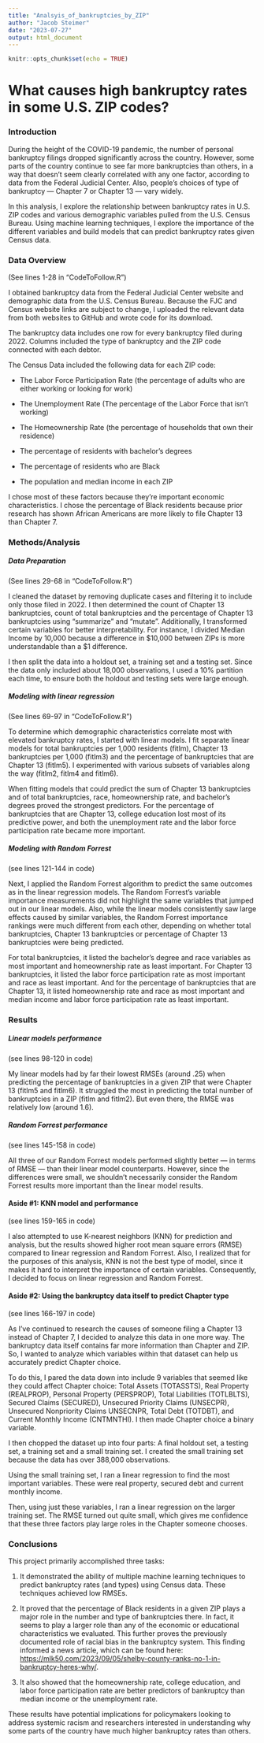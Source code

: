 ```yaml
---
title: "Analsyis_of_bankruptcies_by_ZIP"
author: "Jacob Steimer"
date: "2023-07-27"
output: html_document
---
```


```r
knitr::opts_chunk$set(echo = TRUE)
```

# What causes high bankruptcy rates in some U.S. ZIP codes?

### Introduction

During the height of the COVID-19 pandemic, the number of personal bankruptcy filings dropped significantly across the country. However, some parts of the country continue to see far more bankruptcies than others, in a way that doesn't seem clearly correlated with any one factor, according to data from the Federal Judicial Center. Also, people's choices of type of bankruptcy --- Chapter 7 or Chapter 13 --- vary widely.

In this analysis, I explore the relationship between bankruptcy rates in U.S. ZIP codes and various demographic variables pulled from the U.S. Census Bureau. Using machine learning techniques, I explore the importance of the different variables and build models that can predict bankruptcy rates given Census data.

### Data Overview

(See lines 1-28 in "CodeToFollow.R")

I obtained bankruptcy data from the Federal Judicial Center website and demographic data from the U.S. Census Bureau. Because the FJC and Census website links are subject to change, I uploaded the relevant data from both websites to GitHub and wrote code for its download.

The bankruptcy data includes one row for every bankruptcy filed during 2022. Columns included the type of bankruptcy and the ZIP code connected with each debtor.

The Census Data included the following data for each ZIP code:

-   The Labor Force Participation Rate (the percentage of adults who are either working or looking for work)

-   The Unemployment Rate (The percentage of the Labor Force that isn't working)

-   The Homeownership Rate (the percentage of households that own their residence)

-   The percentage of residents with bachelor's degrees

-   The percentage of residents who are Black

-   The population and median income in each ZIP

I chose most of these factors because they're important economic characteristics. I chose the percentage of Black residents because prior research has shown African Americans are more likely to file Chapter 13 than Chapter 7.

### Methods/Analysis

##### Data Preparation

(See lines 29-68 in "CodeToFollow.R")

I cleaned the dataset by removing duplicate cases and filtering it to include only those filed in 2022. I then determined the count of Chapter 13 bankruptcies, count of total bankruptcies and the percentage of Chapter 13 bankruptcies using "summarize" and "mutate". Additionally, I transformed certain variables for better interpretability. For instance, I divided Median Income by 10,000 because a difference in \$10,000 between ZIPs is more understandable than a \$1 difference.

I then split the data into a holdout set, a training set and a testing set. Since the data only included about 18,000 observations, I used a 10% partition each time, to ensure both the holdout and testing sets were large enough.

##### Modeling with linear regression

(See lines 69-97 in "CodeToFollow.R")

To determine which demographic characteristics correlate most with elevated bankruptcy rates, I started with linear models. I fit separate linear models for total bankruptcies per 1,000 residents (fitlm), Chapter 13 bankruptcies per 1,000 (fitlm3) and the percentage of bankruptcies that are Chapter 13 (fitlm5). I experimented with various subsets of variables along the way (fitlm2, fitlm4 and fitlm6).

When fitting models that could predict the sum of Chapter 13 bankruptcies and of total bankruptcies, race, homeownership rate, and bachelor's degrees proved the strongest predictors. For the percentage of bankruptcies that are Chapter 13, college education lost most of its predictive power, and both the unemployment rate and the labor force participation rate became more important.

##### Modeling with Random Forrest

(see lines 121-144 in code)

Next, I applied the Random Forrest algorithm to predict the same outcomes as in the linear regression models. The Random Forrest's variable importance measurements did not highlight the same variables that jumped out in our linear models. Also, while the linear models consistently saw large effects caused by similar variables, the Random Forrest importance rankings were much different from each other, depending on whether total bankruptcies, Chapter 13 bankruptcies or percentage of Chapter 13 bankruptcies were being predicted.

For total bankruptcies, it listed the bachelor's degree and race variables as most important and homeownership rate as least important. For Chapter 13 bankruptcies, it listed the labor force participation rate as most important and race as least important. And for the percentage of bankruptcies that are Chapter 13, it listed homeownership rate and race as most important and median income and labor force participation rate as least important.

### Results

##### Linear models performance

(see lines 98-120 in code)

My linear models had by far their lowest RMSEs (around .25) when predicting the percentage of bankruptcies in a given ZIP that were Chapter 13 (fitlm5 and fitlm6). It struggled the most in predicting the total number of bankruptcies in a ZIP (fitlm and fitlm2). But even there, the RMSE was relatively low (around 1.6).

##### Random Forrest performance

(see lines 145-158 in code)

All three of our Random Forrest models performed slightly better --- in terms of RMSE --- than their linear model counterparts. However, since the differences were small, we shouldn't necessarily consider the Random Forrest results more important than the linear model results.

#### Aside #1: KNN model and performance

(see lines 159-165 in code)

I also attempted to use K-nearest neighbors (KNN) for prediction and analysis, but the results showed higher root mean square errors (RMSE) compared to linear regression and Random Forrest. Also, I realized that for the purposes of this analysis, KNN is not the best type of model, since it makes it hard to interpret the importance of certain variables. Consequently, I decided to focus on linear regression and Random Forrest.

#### Aside #2: Using the bankruptcy data itself to predict Chapter type

(see lines 166-197 in code)

As I've continued to research the causes of someone filing a Chapter 13 instead of Chapter 7, I decided to analyze this data in one more way. The bankruptcy data itself contains far more information than Chapter and ZIP. So, I wanted to analyze which variables within that dataset can help us accurately predict Chapter choice.

To do this, I pared the data down into include 9 variables that seemed like they could affect Chapter choice: Total Assets (TOTASSTS), Real Property (REALPROP), Personal Property (PERSPROP), Total Liabilities (TOTLBLTS), Secured Claims (SECURED), Unsecured Priority Claims (UNSECPR), Unsecured Nonpriority Claims UNSECNPR, Total Debt (TOTDBT), and Current Monthly Income (CNTMNTHI). I then made Chapter choice a binary variable.

I then chopped the dataset up into four parts: A final holdout set, a testing set, a training set and a small training set. I created the small training set because the data has over 388,000 observations.

Using the small training set, I ran a linear regression to find the most important variables. These were real property, secured debt and current monthly income.

Then, using just these variables, I ran a linear regression on the larger training set. The RMSE turned out quite small, which gives me confidence that these three factors play large roles in the Chapter someone chooses.

### Conclusions

This project primarily accomplished three tasks:

1.  It demonstrated the ability of multiple machine learning techniques to predict bankruptcy rates (and types) using Census data. These techniques achieved low RMSEs.

2.  It proved that the percentage of Black residents in a given ZIP plays a major role in the number and type of bankruptcies there. In fact, it seems to play a larger role than any of the economic or educational characteristics we evaluated. This further proves the previously documented role of racial bias in the bankruptcy system. This finding informed a news article, which can be found here: <https://mlk50.com/2023/09/05/shelby-county-ranks-no-1-in-bankruptcy-heres-why/>.

3.  It also showed that the homeownership rate, college education, and labor force participation rate are better predictors of bankruptcy than median income or the unemployment rate.

These results have potential implications for policymakers looking to address systemic racism and researchers interested in understanding why some parts of the country have much higher bankruptcy rates than others.
